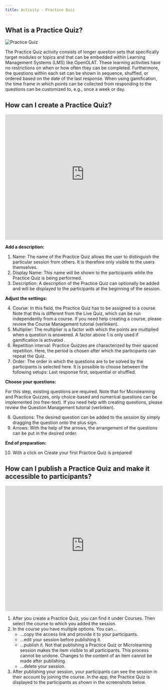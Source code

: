 ```yaml
---
title: Activity - Practice Quiz
---
```


## What is a Practice Quiz?

![Practice Quiz](/img_v3/practice_quiz.png)

The Practice Quiz activity consists of longer question sets that specifically target modules or topics and that can be embedded within Learning Management Systems (LMS) like OpenOLAT. These learning activities have no restrictions on when or how often they can be completed. Furthermore, the questions within each set can be shown in sequence, shuffled, or ordered based on the date of the last response. When using gamification, the time frame in which points can be collected from responding to the questions can be customized to, e.g., once a week or day.


## How can I create a Practice Quiz?

<iframe id="kmsembed-0_6ewauv5u" width="100%" height="400" src="https://uzh.mediaspace.cast.switch.ch/embed/secure/iframe/entryId/0_6ewauv5u/uiConfId/23448425/st/0" class="kmsembed" allowfullscreen webkitallowfullscreen mozAllowFullScreen allow="autoplay *; fullscreen *; encrypted-media *" referrerPolicy="no-referrer-when-downgrade" sandbox="allow-downloads allow-forms allow-same-origin allow-scripts allow-top-navigation allow-pointer-lock allow-popups allow-modals allow-orientation-lock allow-popups-to-escape-sandbox allow-presentation allow-top-navigation-by-user-activation" frameborder="0" title="KlickerUZH - Prepare Practice Quiz"></iframe>

**Add a description:**

1. Name: The name of the Practice Quiz allows the user to distinguish the particular session from others. It is therefore only visible to the users themselves.
2. Display Name: This name will be shown to the participants while the Practice Quiz is being performed.
3. Description: A description of the Practice Quiz can optionally be added and will be displayed to the participants at the beginning of the session.

**Adjust the settings:**

4. Course: In this field, the Practice Quiz has to be assigned to a course. Note that this is different from the Live Quiz, which can be run independently from a course. If you need help creating a course, please review the Course Management tutorial (verlinken).
5. Multiplier: The multiplier is a factor with which the points are multiplied when a question is answered. A factor above 1 is only used if gamification is activated .
6. Repetition interval: Practice Quizzes are characterized by their spaced repetition. Here, the period  is chosen after which the participants can repeat the Quiz.
7. Order: The order in which the questions are to be solved by the participants is selected here. It is possible to choose between the following setups: Last response first, sequential or shuffled.

**Choose your questions:**

For this step, existing questions are required. Note that for Microlearning and Practice Quizzes, only choice-based and numerical questions can be implemented (no free-text). If you need help with creating questions, please review the Question Management tutorial (verlinken).

8. Questions: The desired question can be added to the session by simply dragging the question onto the plus sign.
9. Arrows: With the help of the arrows, the arrangement of the questions can be put in the desired order.

**End of preparation:**

10.	With a click on Create your first Practice Quiz is prepared!


## How can I publish a Practice Quiz and make it accessible to participants?

<iframe id="kmsembed-0_afublry9" width="100%" height="400" src="https://uzh.mediaspace.cast.switch.ch/embed/secure/iframe/entryId/0_afublry9/uiConfId/23448425/st/0" class="kmsembed" allowfullscreen webkitallowfullscreen mozAllowFullScreen allow="autoplay *; fullscreen *; encrypted-media *" referrerPolicy="no-referrer-when-downgrade" sandbox="allow-downloads allow-forms allow-same-origin allow-scripts allow-top-navigation allow-pointer-lock allow-popups allow-modals allow-orientation-lock allow-popups-to-escape-sandbox allow-presentation allow-top-navigation-by-user-activation" frameborder="0" title="KlickerUZH - Publish Practice Quiz"></iframe>

1. After you create a Practice Quiz, you can find it under Courses. Then select the course to which you added the session.
2. In the course you have multiple options. You can...
    - ...copy the access link and provide it to your participants.
    - ...edit your session before publishing it.
    - ...publish it. Not that publishing a Practice Quiz or Microlearning session makes the item visible to all participants. This process cannot be undone. Changes to the content of an item cannot be made after publishing.
    - ...delete your session.
3. After publishing your session, your participants can see the session in their account by joining the course. In the app, the Practice Quiz is displayed to the participants as shown in the screenshots below.
